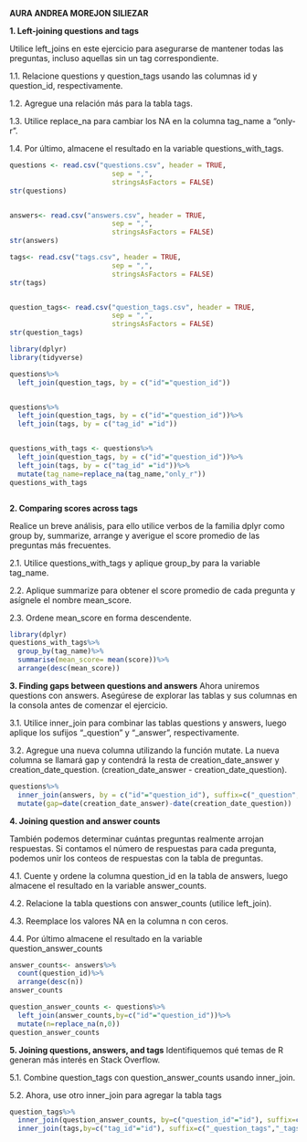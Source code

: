 **AURA ANDREA MOREJON SILIEZAR**

**1. Left-joining questions and tags**

Utilice left_joins en este ejercicio para asegurarse de mantener todas las preguntas, incluso aquellas sin un tag correspondiente.

1.1. Relacione questions y question_tags usando las columnas id y question_id, respectivamente.

1.2. Agregue una relación más para la tabla tags.

1.3. Utilice replace_na para cambiar los NA en la columna tag_name a "only-r".

1.4. Por último, almacene el resultado en la variable questions_with_tags.


```r
questions <- read.csv("questions.csv", header = TRUE,
                         sep = ",",
                         stringsAsFactors = FALSE)
str(questions)


answers<- read.csv("answers.csv", header = TRUE,
                         sep = ",",
                         stringsAsFactors = FALSE)
str(answers)

tags<- read.csv("tags.csv", header = TRUE,
                         sep = ",",
                         stringsAsFactors = FALSE)
str(tags)


question_tags<- read.csv("question_tags.csv", header = TRUE,
                         sep = ",",
                         stringsAsFactors = FALSE)
str(question_tags)

```

```r
library(dplyr)
library(tidyverse)

questions%>%
  left_join(question_tags, by = c("id"="question_id"))


questions%>%
  left_join(question_tags, by = c("id"="question_id"))%>%
  left_join(tags, by = c("tag_id" ="id"))


questions_with_tags <- questions%>%
  left_join(question_tags, by = c("id"="question_id"))%>%
  left_join(tags, by = c("tag_id" ="id"))%>%
  mutate(tag_name=replace_na(tag_name,"only_r"))
questions_with_tags



```

**2. Comparing scores across tags**

Realice un breve análisis, para ello utilice verbos de la familia dplyr como group by, summarize, arrange y averigue el score promedio de las preguntas más frecuentes.

2.1. Utilice questions_with_tags y aplique group_by para la variable tag_name.

2.2. Aplique summarize para obtener el score promedio de cada pregunta y asígnele el nombre mean_score.

2.3. Ordene mean_score en forma descendente.

```r
library(dplyr)
questions_with_tags%>%
  group_by(tag_name)%>%
  summarise(mean_score= mean(score))%>%
  arrange(desc(mean_score))

```

**3. Finding gaps between questions and answers** Ahora uniremos questions con answers. Asegúrese de explorar las tablas y sus columnas en la consola antes de comenzar el ejercicio.

3.1. Utilice inner_join para combinar las tablas questions y answers, luego aplique los sufijos "\_question" y "\_answer", respectivamente.

3.2. Agregue una nueva columna utilizando la función mutate. La nueva columna se llamará gap y contendrá la resta de creation_date_answer y creation_date_question. (creation_date_answer - creation_date_question).

```r

questions%>%
  inner_join(answers, by = c("id"="question_id"), suffix=c("_question","_answer"))%>%
  mutate(gap=date(creation_date_answer)-date(creation_date_question))


```

**4. Joining question and answer counts**

También podemos determinar cuántas preguntas realmente arrojan respuestas. Si contamos el número de respuestas para cada pregunta, podemos unir los conteos de respuestas con la tabla de preguntas.

4.1. Cuente y ordene la columna question_id en la tabla de answers, luego almacene el resultado en la variable answer_counts.

4.2. Relacione la tabla questions con answer_counts (utilice left_join).

4.3. Reemplace los valores NA en la columna n con ceros.

4.4. Por último almacene el resultado en la variable question_answer_counts

```r
answer_counts<- answers%>%
  count(question_id)%>%
  arrange(desc(n))
answer_counts

question_answer_counts <- questions%>%
  left_join(answer_counts,by=c("id"="question_id"))%>%
  mutate(n=replace_na(n,0))
question_answer_counts
```

**5. Joining questions, answers, and tags**
Identifiquemos qué temas de R generan más interés en Stack Overflow.

5.1. Combine question_tags con question_answer_counts usando inner_join.

5.2. Ahora, use otro inner_join para agregar la tabla tags


```r
question_tags%>%
  inner_join(question_answer_counts, by=c("question_id"="id"), suffix=c("_question_tags","_question_answer_counts"))%>%
  inner_join(tags,by=c("tag_id"="id"), suffix=c("_question_tags","_tags"))

```

